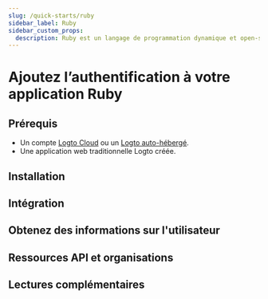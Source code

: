 ```yaml
---
slug: /quick-starts/ruby
sidebar_label: Ruby
sidebar_custom_props:
  description: Ruby est un langage de programmation dynamique et open-source, axé sur la simplicité et la productivité.
---
```




# Ajoutez l’authentification à votre application Ruby

<GuideTip />

## Prérequis

- Un compte [Logto Cloud](https://cloud.logto.io) ou un [Logto auto-hébergé](/introduction/set-up-logto-oss).
- Une application web traditionnelle Logto créée.

## Installation

<Installation />

## Intégration

<Integration />

## Obtenez des informations sur l'utilisateur

<GetUserInformation />

## Ressources API et organisations

<ApiResources />

## Lectures complémentaires

<FurtherReadings />
